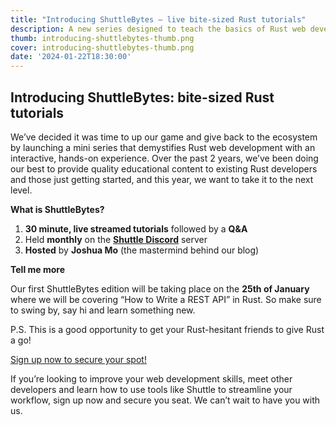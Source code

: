 ```yaml
---
title: "Introducing ShuttleBytes — live bite-sized Rust tutorials"
description: A new series designed to teach the basics of Rust web development with a hands on approach.
thumb: introducing-shuttlebytes-thumb.png
cover: introducing-shuttlebytes-thumb.png
date: '2024-01-22T18:30:00'
---
```


## **Introducing ShuttleBytes: bite-sized Rust tutorials**

We’ve decided it was time to up our game and give back to the ecosystem by launching a mini series that demystifies Rust web development with an interactive, hands-on experience. Over the past 2 years, we’ve been doing our best to provide quality educational content to existing Rust developers and those just getting started, and this year, we want to take it to the next level.

**What is ShuttleBytes?**

1. **30 minute, live streamed tutorials** followed by a **Q&A**
2. Held **monthly** on the **[Shuttle Discord](https://discord.gg/shuttle)** server
3. **Hosted** by **Joshua Mo** (the mastermind behind our blog)

**Tell me more**

Our first ShuttleBytes edition will be taking place on the **25th of January** where we will be covering “How to Write a REST API” in Rust. So make sure to swing by, say hi and learn something new.

P.S. This is a good opportunity to get your Rust-hesitant friends to give Rust a go!

[Sign up now to secure your spot!](https://shuttlerust.typeform.com/shuttlebytes)

If you’re looking to improve your web development skills, meet other developers and learn how to use tools like Shuttle to streamline your workflow, sign up now and secure you seat. We can’t wait to have you with us.
